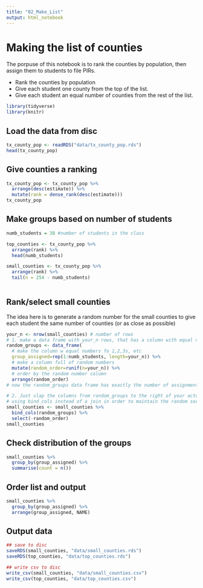 ```yaml
---
title: "02_Make_List"
output: html_notebook
---
```


# Making the list of counties

The porpuse of this notebook is to rank the counties by population, then assign them to students to file PIRs.

- Rank the counties by population
- Give each student one county from the top of the list.
- Give each student an equal number of counties from the rest of the list.

```r
library(tidyverse)
library(knitr)
```


## Load the data from disc

```r
tx_county_pop <- readRDS("data/tx_county_pop.rds")
head(tx_county_pop)
```

## Give counties a ranking

```r
tx_county_pop <- tx_county_pop %>% 
  arrange(desc(estimate)) %>% 
  mutate(rank = dense_rank(desc(estimate)))
tx_county_pop
```

## Make groups based on number of students

```r
numb_students = 38 #number of students in the class

top_counties <- tx_county_pop %>% 
  arrange(rank) %>% 
  head(numb_students)

small_counties <- tx_county_pop %>%
  arrange(rank) %>% 
  tail(n = 254 - numb_students)
  
```


## Rank/select small counties

The idea here is to generate a random number for the small counties to give each student the same number of counties (or as close as possible)


```r
your_n <- nrow(small_counties) # number of rows
# 1. make a data frame with your_n rows, that has a column with equal numbers of 1,2,3,4,5...20s
random_groups <- data_frame(
  # make the column w equal numbers fo 1,2,3s, etc
  group_assigned=rep(1:numb_students, length=your_n)) %>% 
  # make a column full of random numbers
  mutate(random_order=runif(n=your_n)) %>% 
  # order by the random number column
  arrange(random_order)
# now the random_groups data frame has exactly the number of assignments to groups that you'd want, but ordered randomly.

# 2. Just slap the columns from random_groups to the right of your actual data
# using bind_cols instead of a join in order to maintain the random sorting done above
small_counties <- small_counties %>%
  bind_cols(random_groups) %>%
  select(-random_order)
small_counties
```

## Check distribution of the groups


```r
small_counties %>% 
  group_by(group_assigned) %>% 
  summarise(count = n())
```

## Order list and output

```r
small_counties %>% 
  group_by(group_assigned) %>% 
  arrange(group_assigned, NAME)

```

## Output data

```r

## save to disc
saveRDS(small_counties, "data/small_counties.rds")
saveRDS(top_counties, "data/top_counties.rds")

## write csv to disc
write_csv(small_counties, "data/small_counties.csv")
write_csv(top_counties, "data/top_counties.csv")
```

